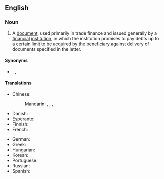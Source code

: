 ==English==

===Noun===
{{wikipedia}}
{{en-noun|letters of credit}}

# {{lb|en|finance|banking}} A [[document]], used primarily in trade finance and issued generally by a [[financial]] [[institution]], in which the institution promises to pay debts up to a certain limit to be acquired by the [[beneficiary]] against delivery of documents specified in the letter.

====Synonyms====
* {{sense|trade finance document}} {{l|en|documentary credit}}, {{l|en|LC}}, {{l|en|L/C}}

====Translations====
{{trans-top|trade finance document}}
* Chinese:
*: Mandarin: {{t+|cmn|信用證|sc=Hani}}, {{t+|cmn|信用证|tr=xìnyòngzhèng|sc=Hani}}, {{t+|cmn|信用狀|sc=Hani}}, {{t+|cmn|信用状|tr=xìnyòngzhuàng|sc=Hani}}
* Danish: {{t-needed|da}}
* Esperanto: {{t|eo|akreditivo}}
* Finnish: {{t+|fi|remburssi}}
* French: {{t+|fr|lettre de crédit|f}}
{{trans-mid}}
* German: {{t|de|Akkreditiv|n}}
* Greek: {{t|el|τραπεζική πίστωση|f}}
* Hungarian: {{t|hu|hitellevél}}
* Korean: {{t+|ko|신용장}}
* Portuguese: {{t+|pt|carta de crédito}}
* Russian: {{t-needed|ru}}
* Spanish: {{t-needed|es}}
{{trans-bottom}}